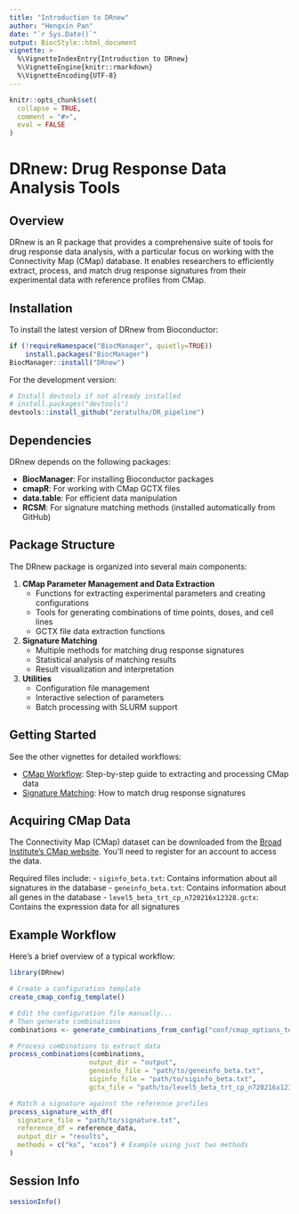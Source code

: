 ```yaml
---
title: "Introduction to DRnew"
author: "Hengxin Pan"
date: "`r Sys.Date()`"
output: BiocStyle::html_document
vignette: >
  %\VignetteIndexEntry{Introduction to DRnew}
  %\VignetteEngine{knitr::rmarkdown}
  %\VignetteEncoding{UTF-8}
---
```


```r
knitr::opts_chunk$set(
  collapse = TRUE,
  comment = "#>",
  eval = FALSE
)
```

# DRnew: Drug Response Data Analysis Tools

## Overview

DRnew is an R package that provides a comprehensive suite of tools for drug response data analysis, with a particular focus on working with the Connectivity Map (CMap) database. It enables researchers to efficiently extract, process, and match drug response signatures from their experimental data with reference profiles from CMap.

## Installation

To install the latest version of DRnew from Bioconductor:

```r
if (!requireNamespace("BiocManager", quietly=TRUE))
    install.packages("BiocManager")
BiocManager::install("DRnew")
```

For the development version:

```r
# Install devtools if not already installed
# install.packages("devtools")
devtools::install_github("zeratulhx/DR_pipeline")
```

## Dependencies

DRnew depends on the following packages:

- **BiocManager**: For installing Bioconductor packages
- **cmapR**: For working with CMap GCTX files
- **data.table**: For efficient data manipulation
- **RCSM**: For signature matching methods (installed automatically from GitHub)

## Package Structure

The DRnew package is organized into several main components:

1. **CMap Parameter Management and Data Extraction**
   - Functions for extracting experimental parameters and creating configurations
   - Tools for generating combinations of time points, doses, and cell lines
   - GCTX file data extraction functions

2. **Signature Matching**
   - Multiple methods for matching drug response signatures
   - Statistical analysis of matching results
   - Result visualization and interpretation

3. **Utilities**
   - Configuration file management
   - Interactive selection of parameters
   - Batch processing with SLURM support

## Getting Started

See the other vignettes for detailed workflows:

- [CMap Workflow](cmap_workflow.html): Step-by-step guide to extracting and processing CMap data
- [Signature Matching](signature_matching.html): How to match drug response signatures

## Acquiring CMap Data

The Connectivity Map (CMap) dataset can be downloaded from the [Broad Institute's CMap website](https://clue.io/). You'll need to register for an account to access the data.

Required files include:
- `siginfo_beta.txt`: Contains information about all signatures in the database
- `geneinfo_beta.txt`: Contains information about all genes in the database
- `level5_beta_trt_cp_n720216x12328.gctx`: Contains the expression data for all signatures

## Example Workflow

Here's a brief overview of a typical workflow:

```r
library(DRnew)

# Create a configuration template
create_cmap_config_template()

# Edit the configuration file manually...
# Then generate combinations
combinations <- generate_combinations_from_config("conf/cmap_options_template.conf")

# Process combinations to extract data
process_combinations(combinations,
                    output_dir = "output",
                    geneinfo_file = "path/to/geneinfo_beta.txt",
                    siginfo_file = "path/to/siginfo_beta.txt",
                    gctx_file = "path/to/level5_beta_trt_cp_n720216x12328.gctx")

# Match a signature against the reference profiles
process_signature_with_df(
  signature_file = "path/to/signature.txt", 
  reference_df = reference_data,
  output_dir = "results",
  methods = c("ks", "xcos") # Example using just two methods
)
```

## Session Info

```r
sessionInfo()
```
